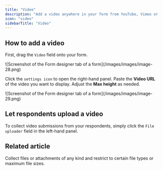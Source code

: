 ```yaml
---
title: "Video"
description: "Add a video anywhere in your form from YouTube, Vimeo or any video platform."
icon: "video"
sidebarTitle: "Video"
---
```


## How to add a video

First, drag the `Video` field onto your form.

<Frame>
  ![Screenshot of the Form designer tab of a form](/images/images/image-28.png)
</Frame>

Click the `settings icon` to open the right-hand panel. Paste the **Video URL** of the video you want to display. Adjust the **Max height** as needed.

<Frame>
  ![Screenshot of the Form designer tab of a form](/images/images/image-29.png)
</Frame>

## Let respondents upload a video

To collect video submissions from your respondents, simply click the `File uploader` field in the left-hand panel.

## Related article

<CardGroup cols={3}>
  <Card title="File uploads" icon="upload" iconType="regular" color="#FFC738" href="/help/file-upload">
    Collect files or attachments of any kind and restrict to certain file types or maximum file sizes.
  </Card>
</CardGroup>